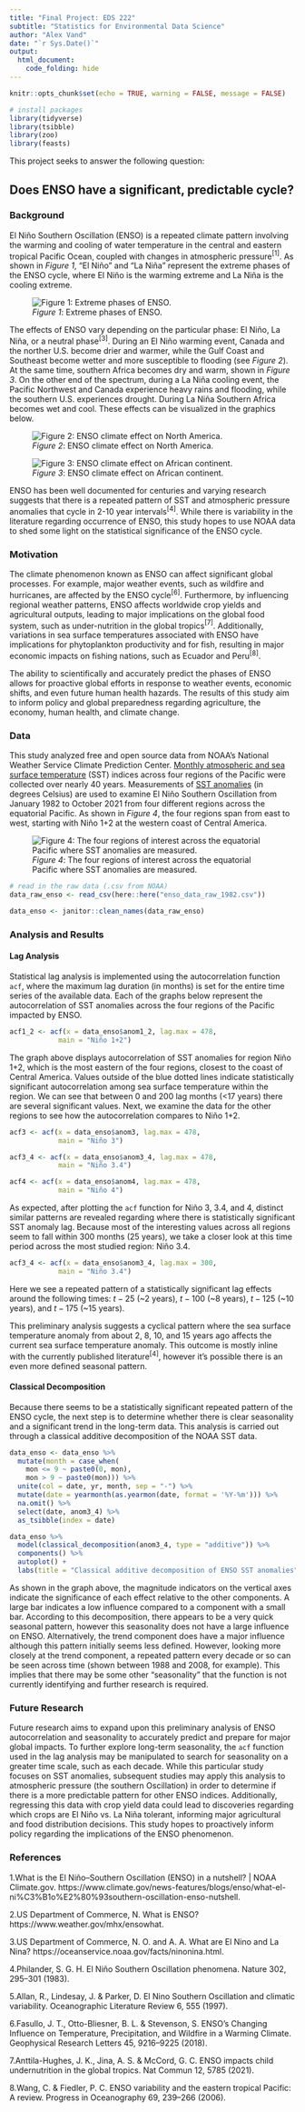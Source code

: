```yaml
---
title: "Final Project: EDS 222"
subtitle: "Statistics for Environmental Data Science"
author: "Alex Vand"
date: "`r Sys.Date()`"
output:
  html_document:
    code_folding: hide
---
```


```r
knitr::opts_chunk$set(echo = TRUE, warning = FALSE, message = FALSE)
```


```r
# install packages
library(tidyverse)
library(tsibble)
library(zoo)
library(feasts)
```


This project seeks to answer the following question:

## **Does ENSO have a significant, predictable cycle?**

### Background

El Niño Southern Oscillation (ENSO) is a repeated climate pattern involving the warming and cooling of water temperature in the central and eastern tropical Pacific Ocean, coupled with changes in atmospheric pressure$^{[1]}$. As shown in _Figure 1_, "El Niño" and "La Niña" represent the extreme phases of the ENSO cycle, where El Niño is the warming extreme and La Niña is the cooling extreme.

![_Figure 1_: Extreme phases of ENSO.](images\iconic_ENSO.jpg)


The effects of ENSO vary depending on the particular phase: El Niño, La Niña, or a neutral phase$^{[3]}$. During an El Niño warming event, Canada and the norther U.S. become drier and warmer, while the Gulf Coast and Southeast become wetter and more susceptible to flooding (see _Figure 2_). At the same time, southern Africa becomes dry and warm, shown in _Figure 3_. On the other end of the spectrum, during a La Niña cooling event, the Pacific Northwest and Canada experience heavy rains and flooding, while the southern U.S. experiences drought. During La Niña Southern Africa becomes wet and cool. These effects can be visualized in the graphics below.

![_Figure 2_: ENSO climate effect on North America.](images\americas.jpg)


![_Figure 3_: ENSO climate effect on African continent.](images\africa.jpg)

ENSO has been well documented for centuries and varying research suggests that there is a repeated pattern of SST and atmospheric pressure anomalies that cycle in 2-10 year intervals$^{[4]}$. While there is variability in the literature regarding occurrence of ENSO, this study hopes to use NOAA data to shed some light on the statistical significance of the ENSO cycle.

### Motivation

The climate phenomenon known as ENSO can affect significant global processes. For example, major weather events, such as wildfire and hurricanes, are affected by the ENSO cycle$^{[6]}$. Furthermore, by influencing regional weather patterns, ENSO affects worldwide crop yields and agricultural outputs, leading to major implications on the global food system, such as under-nutrition in the global tropics$^{[7]}$. Additionally, variations in sea surface temperatures associated with ENSO have implications for phytoplankton productivity and for fish, resulting in major economic impacts on fishing nations, such as Ecuador and Peru$^{[8]}$.

The ability to scientifically and accurately predict the phases of ENSO allows for proactive global efforts in response to weather events, economic shifts, and even future human health hazards. The results of this study aim to inform policy and global preparedness regarding agriculture, the economy, human health, and climate change.


### Data

This study analyzed free and open source data from NOAA's National Weather Service Climate Prediction Center. [Monthly atmospheric and sea surface temperature](https://www.cpc.ncep.noaa.gov/data/indices/) (SST) indices across four regions of the Pacific were collected over nearly 40 years. Measurements of [SST anomalies](https://www.cpc.ncep.noaa.gov/data/indices/sstoi.indices) (in degrees Celsius) are used to examine El Niño Southern Oscillation from January 1982 to October 2021 from four different regions across the equatorial Pacific. As shown in _Figure 4_, the four regions span from east to west, starting with Niño 1+2 at the western coast of Central America.


![_Figure 4_: The four regions of interest across the equatorial Pacific where SST anomalies are measured.](images\NINO_Regions.jpg)


```r
# read in the raw data (.csv from NOAA)
data_raw_enso <- read_csv(here::here("enso_data_raw_1982.csv"))

data_enso <- janitor::clean_names(data_raw_enso)
```

### Analysis and Results

#### Lag Analysis

Statistical lag analysis is implemented using the autocorrelation function `acf`, where the maximum lag duration (in months) is set for the entire time series of the available data. Each of the graphs below represent the autocorrelation of SST anomalies across the four regions of the Pacific impacted by ENSO.

```r
acf1_2 <- acf(x = data_enso$anom1_2, lag.max = 478,
            main = "Niño 1+2")
```

The graph above displays autocorrelation of SST anomalies for region Niño 1+2, which is the most eastern of the four regions, closest to the coast of Central America. Values outside of the blue dotted lines indicate statistically significant autocorrelation among sea surface temperature within the region. We can see that between 0 and 200 lag months (<17 years) there are several significant values. Next, we examine the data for the other regions to see how the autocorrelation compares to Niño 1+2.


```r
acf3 <- acf(x = data_enso$anom3, lag.max = 478,
            main = "Niño 3")
```


```r
acf3_4 <- acf(x = data_enso$anom3_4, lag.max = 478,
            main = "Niño 3.4")
```


```r
acf4 <- acf(x = data_enso$anom4, lag.max = 478,
            main = "Niño 4")
```

As expected, after plotting the `acf` function for Niño 3, 3.4, and 4, distinct similar patterns are revealed regarding where there is statistically significant SST anomaly lag. Because most of the interesting values across all regions seem to fall within 300 months (25 years), we take a closer look at this time period across the most studied region: Niño 3.4.

```r
acf3_4 <- acf(x = data_enso$anom3_4, lag.max = 300,
            main = "Niño 3.4")
```

Here we see a repeated pattern of a statistically significant lag effects around the following times: $t-25$ (~2 years), $t-100$ (~8 years), $t-125$ (~10 years), and $t-175$ (~15 years).

This preliminary analysis suggests a cyclical pattern where the sea surface temperature anomaly from about 2, 8, 10, and 15 years ago affects the current sea surface temperature anomaly. This outcome is mostly inline with the currently published literature$^{[4]}$, however it's possible there is an even more defined seasonal pattern. 


#### Classical Decomposition

Because there seems to be a statistically significant repeated pattern of the ENSO cycle, the next step is to determine whether there is clear seasonality and a significant trend in the long-term data. This analysis is carried out through a classical additive decomposition of the NOAA SST data.

```r
data_enso <- data_enso %>% 
  mutate(month = case_when(
    mon <= 9 ~ paste0(0, mon),
    mon > 9 ~ paste0(mon))) %>%
  unite(col = date, yr, month, sep = "-") %>% 
  mutate(date = yearmonth(as.yearmon(date, format = '%Y-%m'))) %>%
  na.omit() %>%
  select(date, anom3_4) %>% 
  as_tsibble(index = date)
```


```r
data_enso %>%
  model(classical_decomposition(anom3_4, type = "additive")) %>%
  components() %>%
  autoplot() +
  labs(title = "Classical additive decomposition of ENSO SST anomalies")
```

As shown in the graph above, the magnitude indicators on the vertical axes indicate the significance of each effect relative to the other components. A large bar indicates a low influence compared to a component with a small bar. According to this decomposition, there appears to be a very quick seasonal pattern, however this seasonality does not have a large influence on ENSO. Alternatively, the trend component does have a major influence although this pattern initially seems less defined. However, looking more closely at the trend component, a repeated pattern every decade or so can be seen across time (shown between 1988 and 2008, for example). This implies that there may be some other "seasonality" that the function is not currently identifying and further research is required.

### Future Research

Future research aims to expand upon this preliminary analysis of ENSO autocorrelation and seasonality to accurately predict and prepare for major global impacts. To further explore long-term seasonality, the `acf` function used in the lag analysis may be manipulated to search for seasonality on a greater time scale, such as each decade. While this particular study focuses on SST anomalies, subsequent studies may apply this analysis to atmospheric pressure (the southern Oscillation) in order to determine if there is a more predictable pattern for other ENSO indices. Additionally, regressing this data with crop yield data could lead to discoveries regarding which crops are El Niño vs. La Niña tolerant, informing major agricultural and food distribution decisions. This study hopes to proactively inform policy regarding the implications of the ENSO phenomenon.


### References

1.What is the El Niño–Southern Oscillation (ENSO) in a nutshell? | NOAA Climate.gov. https://www.climate.gov/news-features/blogs/enso/what-el-ni%C3%B1o%E2%80%93southern-oscillation-enso-nutshell.

2.US Department of Commerce, N. What is ENSO? https://www.weather.gov/mhx/ensowhat.

3.US Department of Commerce, N. O. and A. A. What are El Nino and La Nina? https://oceanservice.noaa.gov/facts/ninonina.html.

4.Philander, S. G. H. El Niño Southern Oscillation phenomena. Nature 302, 295–301 (1983).

5.Allan, R., Lindesay, J. & Parker, D. El Nino Southern Oscillation and climatic variability. Oceanographic Literature Review 6, 555 (1997).

6.Fasullo, J. T., Otto-Bliesner, B. L. & Stevenson, S. ENSO’s Changing Influence on Temperature, Precipitation, and Wildfire in a Warming Climate. Geophysical Research Letters 45, 9216–9225 (2018).

7.Anttila-Hughes, J. K., Jina, A. S. & McCord, G. C. ENSO impacts child undernutrition in the global tropics. Nat Commun 12, 5785 (2021).

8.Wang, C. & Fiedler, P. C. ENSO variability and the eastern tropical Pacific: A review. Progress in Oceanography 69, 239–266 (2006).







